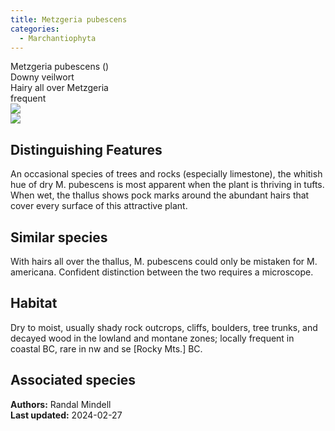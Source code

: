 ```yaml
---
title: Metzgeria pubescens
categories:
  - Marchantiophyta
---
```


<div class="info-panel">
 <div class="info-top">
  <div class="taxon-scientific"><span class="taxon-name">Metzgeria pubescens</span> <span class="taxon-authority"></span> <span class="taxon-family">()</span></div>
  <div class="taxon-common">Downy veilwort</div>
 </div>
 <div class="info-bottom">
  <div class="taxon-qnd">Hairy all over Metzgeria</div>
  <div class="taxon-abundance">frequent</div>
 </div>
</div>

<div class="tab-index">
 <div class="tab-eye tab-active"><img src="../img/bryo guide eye.png"/></div>
 <div class="tab-microscope"><img src="../img/bryo guide microscope.png"/></div>
</div>

## Distinguishing Features

An occasional species of trees and rocks (especially limestone), the whitish hue of dry M. pubescens is most apparent when the plant is thriving in tufts. When wet, the thallus shows pock marks around the abundant hairs that cover every surface of this attractive plant.

## Similar species

With hairs all over the thallus, M. pubescens could only be mistaken for M. americana. Confident distinction between the two requires a microscope.

## Habitat

Dry to moist, usually shady rock outcrops, cliffs, boulders, tree trunks, and decayed wood in the lowland and montane zones; locally frequent in coastal BC, rare in nw and se [Rocky Mts.] BC.

## Associated species



<div class="taxon-footer">
 <div class="taxon-authors"><b>Authors:</b> <span>Randal Mindell</span></div>
 <div class="taxon-update"><b>Last updated:</b> <span>2024-02-27</span></div>
</div>

